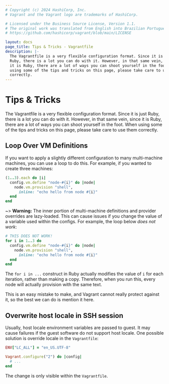 ```yaml
---
# Copyright (c) 2024 HashiCorp, Inc.
# Vagrant and the Vagrant logo are trademarks of HashiCorp.

# Licensed under the Business Source License, Version 1.1.
# The original work was translated from English into Brazilian Portuguese.
# https://github.com/hashicorp/vagrant/blob/main/LICENSE

layout: docs
page_title: Tips & Tricks - Vagrantfile
description: |-
  The Vagrantfile is a very flexible configuration format. Since it is just
  Ruby, there is a lot you can do with it. However, in that same vein, since
  it is Ruby, there are a lot of ways you can shoot yourself in the foot. When
  using some of the tips and tricks on this page, please take care to use them
  correctly.
---
```


# Tips & Tricks

The Vagrantfile is a very flexible configuration format. Since it is just
Ruby, there is a lot you can do with it. However, in that same vein, since
it is Ruby, there are a lot of ways you can shoot yourself in the foot. When
using some of the tips and tricks on this page, please take care to use them
correctly.

## Loop Over VM Definitions

If you want to apply a slightly different configuration to many
multi-machine machines, you can use a loop to do this. For example, if
you wanted to create three machines:

```ruby
(1..3).each do |i|
  config.vm.define "node-#{i}" do |node|
    node.vm.provision "shell",
      inline: "echo hello from node #{i}"
  end
end
```

~> **Warning:** The inner portion of multi-machine definitions
and provider overrides are lazy-loaded. This can cause issues if you change
the value of a variable used within the configs. For example, the loop below
_does not work_:

```ruby
# THIS DOES NOT WORK!
for i in 1..3 do
  config.vm.define "node-#{i}" do |node|
    node.vm.provision "shell",
      inline: "echo hello from node #{i}"
  end
end
```

The `for i in ...` construct in Ruby actually modifies the value of `i`
for each iteration, rather than making a copy. Therefore, when you run this,
every node will actually provision with the same text.

This is an easy mistake to make, and Vagrant cannot really protect against it,
so the best we can do is mention it here.

## Overwrite host locale in SSH session

Usually, host locale environment variables are passed to guest. It may cause
failures if the guest software do not support host locale. One possible solution
is override locale in the `Vagrantfile`:

```ruby
ENV["LC_ALL"] = "en_US.UTF-8"

Vagrant.configure("2") do |config|
  # ...
end
```

The change is only visible within the `Vagrantfile`.
